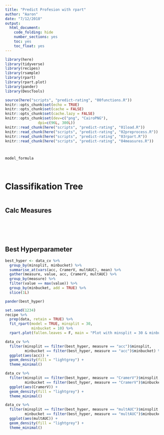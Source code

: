 ```yaml
---
title: "Predict Profesion with rpart"
author: "Aaron"
date: "7/12/2018"
output:
  html_document:
    code_folding: hide
    number_sections: yes
    toc: yes
    toc_float: yes
---
```

  
```r
library(here)
library(tidyverse)
library(recipes)
library(rsample)
library(rpart)
library(rpart.plot)
library(pander)
library(DescTools)

source(here("scripts", "predict-rating", "00functions.R"))
knitr::opts_chunk$set(echo = TRUE)
knitr::opts_chunk$set(cache = FALSE)
knitr::opts_chunk$set(cache.lazy = FALSE)
knitr::opts_chunk$set(dev=c("png", "CairoPNG"), 
               dpi=c(96L, 300L))
knitr::read_chunk(here("scripts", "predict-rating", "01load.R"))
knitr::read_chunk(here("scripts", "predict-rating", "02preprocess.R"))
knitr::read_chunk(here("scripts", "predict-rating", "03rpart.R"))
knitr::read_chunk(here("scripts", "predict-rating", "04measures.R"))
```

```r
```

```r
```

```r
model_formula
```

```r
```

```r
```

# Classifikation Tree

```r
```

## Calc Measures

```r
```

```r
```

```r
```

```r
```

```r
```

## Best Hyperparameter

```r
best_hyper <- data_cv %>%
  group_by(minsplit, minbucket) %>%
  summarise_at(vars(acc, CramerV, multAUC), mean) %>% 
  gather(measure, value, acc, CramerV, multAUC) %>% 
  group_by(measure) %>% 
  filter(value == max(value)) %>% 
  group_by(minbucket, add = TRUE) %>%
  slice(1L)

pander(best_hyper)
```

```r
set.seed(1234)
recipe %>%
  prep(data, retain = TRUE) %>%
  fit_rpart(model = TRUE, minsplit = 30,
            minbucket = 10) %>% 
  rpart.plot(fallen.leaves = F, main = "Plot with minsplit = 30 & minbucket = 10")

data_cv %>%
  filter(minsplit == filter(best_hyper, measure == "acc")$minsplit,
         minbucket == filter(best_hyper, measure == "acc")$minbucket) %>% 
  ggplot(aes(acc)) +
  geom_density(fill = "lightgrey") +
  theme_minimal()

data_cv %>%
  filter(minsplit == filter(best_hyper, measure == "CramerV")$minsplit,
         minbucket == filter(best_hyper, measure == "CramerV")$minbucket) %>% 
  ggplot(aes(CramerV)) +
  geom_density(fill = "lightgrey") +
  theme_minimal()

data_cv %>%
  filter(minsplit == filter(best_hyper, measure == "multAUC")$minsplit,
         minbucket == filter(best_hyper, measure == "multAUC")$minbucket) %>% 
  ggplot(aes(multAUC)) +
  geom_density(fill = "lightgrey") +
  theme_minimal()
```

